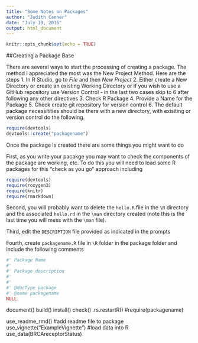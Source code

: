 ```yaml
---
title: "Some Notes on Packages"
author: "Judith Canner"
date: "July 19, 2016"
output: html_document
---
```


```r
knitr::opts_chunk$set(echo = TRUE)
```

##Creating a Package Base

There are several ways to start the processing of creating a package.  The method I appreciated the most was the New Project Method.  Here are the steps
1. In R Studio, go to *File* and then *New Project*
2. Either create a New Directory or create an existing Working Directory or if you wish to use a GitHub repository use Version Control - in the last two cases skip to 6 after following any other directives
3. Check R Package
4. Provide a Name for the Package
5. Check create git repository for version control
6. The default package necessitities should be there with a new directory, with exisiting or version control do the following.
```r
require(devtools)
devtools::create("packagename")
```

Once the package is created there are some things you might want to do

First, as you write your pacakge you may want to check the components of the package are working, etc.  To do this you will need to load some R packages for this "check as you go" approach including
```r
require(devtools)
require(roxygen2)
require(knitr)
require(rmarkdown)
```

Second, you will probably want to delete the `hello.R` file in the `\R` directory and the associated `hello.rd` in the `\man` directory created (note this is the last time you will mess with the `\man` file).

Third, edit the `DESCRIPTION` file provided as indicated in the prompts

Fourth, create `packagename.R` file in `\R` folder in the package folder and include the following comments
```r
#' Package Name
#'
#' Package description
#'
#'
#' @docType package
#' @name packagename
NULL
```


document()
build()
install()
check()
.rs.restartR()
#require(packagename)

use_readme_rmd() #add readme file to package
use_vignette("ExampleVignette")
#load data into R
use_data(BRCAreceptorStatus)
